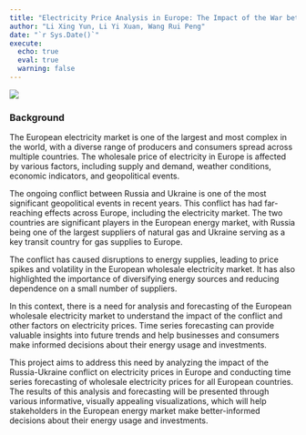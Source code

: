 ```yaml
---
title: "Electricity Price Analysis in Europe: The Impact of the War between Russia and Ukraine"
author: "Li Xing Yun, Li Yi Xuan, Wang Rui Peng"
date: "`r Sys.Date()`"
execute: 
  echo: true   
  eval: true
  warning: false
---
```


![](RussiaEnergy_IB.jpg)

### Background

The European electricity market is one of the largest and most complex in the world, with a diverse range of producers and consumers spread across multiple countries. The wholesale price of electricity in Europe is affected by various factors, including supply and demand, weather conditions, economic indicators, and geopolitical events.

The ongoing conflict between Russia and Ukraine is one of the most significant geopolitical events in recent years. This conflict has had far-reaching effects across Europe, including the electricity market. The two countries are significant players in the European energy market, with Russia being one of the largest suppliers of natural gas and Ukraine serving as a key transit country for gas supplies to Europe.

The conflict has caused disruptions to energy supplies, leading to price spikes and volatility in the European wholesale electricity market. It has also highlighted the importance of diversifying energy sources and reducing dependence on a small number of suppliers.

In this context, there is a need for analysis and forecasting of the European wholesale electricity market to understand the impact of the conflict and other factors on electricity prices. Time series forecasting can provide valuable insights into future trends and help businesses and consumers make informed decisions about their energy usage and investments.

This project aims to address this need by analyzing the impact of the Russia-Ukraine conflict on electricity prices in Europe and conducting time series forecasting of wholesale electricity prices for all European countries. The results of this analysis and forecasting will be presented through various informative, visually appealing visualizations, which will help stakeholders in the European energy market make better-informed decisions about their energy usage and investments.
